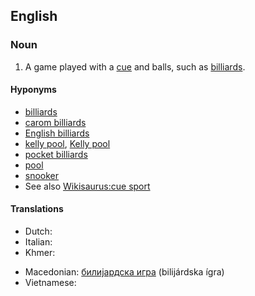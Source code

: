 ==English==
{{wikipedia}}

===Noun===
{{en-noun}}

# {{label|en|sports}} A game played with a [[cue]] and balls, such as [[billiards]].

====Hyponyms====
* [[billiards]]
* [[carom billiards]]
* [[English billiards]]
* [[kelly pool]], [[Kelly pool]]
* [[pocket billiards]]
* [[pool]]
* [[snooker]]
* See also [[Wikisaurus:cue sport]]

====Translations====
{{trans-top|game played with cue and balls}}
* Dutch: {{t|nl|biljartspel|n}}
* Italian: {{t+|it|stecca|f}}
* Khmer: {{t-needed|km}}
{{trans-mid}}
* Macedonian: [[билијардска игра]] (bilijárdska ígra) {{g|f}}
* Vietnamese: {{t-needed|vi}}
{{trans-bottom}}